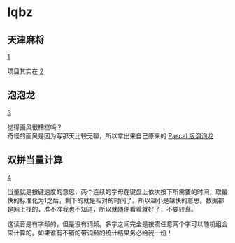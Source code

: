 = lqbz =

== 天津麻将 ==

[https://tiansh.github.io/lqbz/tjmj/]

项目其实在 [http://sourceforge.net/projects/tjmj/]

== 泡泡龙 ==

[https://tiansh.github.io/lqbz/ppl/]

觉得画风很糟糕吗？<br />
奇怪的画风是因为写那天比较无聊，所以拿出来自己原来的 [https://github.com/tiansh/pascal/tree/master/ppl Pascal 版泡泡龙]

== 双拼当量计算 ==

[https://tiansh.github.io/lqbz/sp/]

当量就是按键速度的意思，两个连续的字母在键盘上依次按下所需要的时间，取最快的标准化为1之后，剩下的就是相对的时间了。所以越小是越快的意思。数据都是网上找的，准不准我也不知道，所以就随便看看就好了，不要较真。

这读音是有字频的，但是没有词频。多字之间完全是按照任意两个字可以随机组合来计算的。如果谁有不错的带词频的统计结果务必给我一份！
